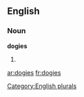 
==English==

===Noun===
'''dogies'''

# {{plural of|[[dogie]]}}

[[Category:English plurals]]

[[ar:dogies]]
[[fr:dogies]]